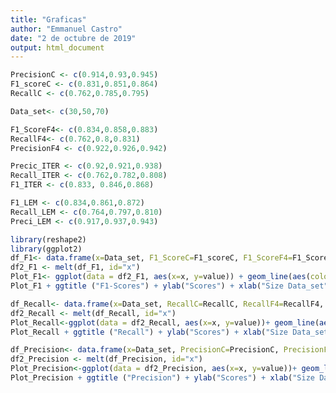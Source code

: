 ---
title: "Graficas"
author: "Emmanuel Castro"
date: "2 de octubre de 2019"
output: html_document
---
```{r}
PrecisionC <- c(0.914,0.93,0.945)
F1_scoreC <- c(0.831,0.851,0.864)
RecallC <- c(0.762,0.785,0.795)

Data_set<- c(30,50,70)

F1_ScoreF4<- c(0.834,0.858,0.883)
RecallF4<- c(0.762,0.8,0.831)
PrecisionF4 <- c(0.922,0.926,0.942)
```

```{r}
Precic_ITER <- c(0.92,0.921,0.938)
Recall_ITER <- c(0.762,0.782,0.808)
F1_ITER <- c(0.833, 0.846,0.868)

F1_LEM <- c(0.834,0.861,0.872)
Recall_LEM <- c(0.764,0.797,0.810)
Preci_LEM <- c(0.917,0.937,0.943)
```


```{r}
library(reshape2)
library(ggplot2)
df_F1<- data.frame(x=Data_set, F1_ScoreC=F1_scoreC, F1_ScoreF4=F1_ScoreF4,F1_IT=F1_ITER, F1_LEM=F1_LEM)
df2_F1 <- melt(df_F1, id="x")
Plot_F1<- ggplot(data = df2_F1, aes(x=x, y=value)) + geom_line(aes(colour=variable))
Plot_F1 + ggtitle ("F1-Scores") + ylab("Scores") + xlab("Size Data_set")

df_Recall<- data.frame(x=Data_set, RecallC=RecallC, RecallF4=RecallF4, RecallIT=Recall_ITER , RecallLE=Recall_LEM)
df2_Recall <- melt(df_Recall, id="x")
Plot_Recall<-ggplot(data = df2_Recall, aes(x=x, y=value))+ geom_line(aes(colour=variable))
Plot_Recall + ggtitle ("Recall") + ylab("Scores") + xlab("Size Data_set")

df_Precision<- data.frame(x=Data_set, PrecisionC=PrecisionC, PrecisionF4=PrecisionF4, PrecisiITER= Precic_ITER, PrecisiLEM=Preci_LEM )
df2_Precision <- melt(df_Precision, id="x")
Plot_Precision<-ggplot(data = df2_Precision, aes(x=x, y=value))+ geom_line(aes(colour=variable))
Plot_Precision + ggtitle ("Precision") + ylab("Scores") + xlab("Size Data_set")

```

